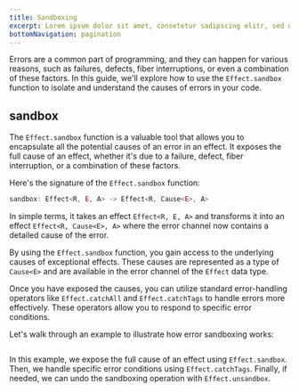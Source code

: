 ```yaml
---
title: Sandboxing
excerpt: Lorem ipsum dolor sit amet, consetetur sadipscing elitr, sed diam nonumy eirmod tempor invidunt ut labore.
bottomNavigation: pagination
---
```


Errors are a common part of programming, and they can happen for various reasons, such as failures, defects, fiber interruptions, or even a combination of these factors. In this guide, we'll explore how to use the `Effect.sandbox` function to isolate and understand the causes of errors in your code.

## sandbox

The `Effect.sandbox` function is a valuable tool that allows you to encapsulate all the potential causes of an error in an effect. It exposes the full cause of an effect, whether it's due to a failure, defect, fiber interruption, or a combination of these factors.

Here's the signature of the `Effect.sandbox` function:

```typescript
sandbox: Effect<R, E, A> -> Effect<R, Cause<E>, A>
```

In simple terms, it takes an effect `Effect<R, E, A>` and transforms it into an effect `Effect<R, Cause<E>, A>` where the error channel now contains a detailed cause of the error.

By using the `Effect.sandbox` function, you gain access to the underlying causes of exceptional effects. These causes are represented as a type of `Cause<E>` and are available in the error channel of the `Effect` data type.

Once you have exposed the causes, you can utilize standard error-handling operators like `Effect.catchAll` and `Effect.catchTags` to handle errors more effectively. These operators allow you to respond to specific error conditions.

Let's walk through an example to illustrate how error sandboxing works:

```ts file=<rootDir>/src/guide/error-management/sandboxing/sandbox.ts

```

In this example, we expose the full cause of an effect using `Effect.sandbox`. Then, we handle specific error conditions using `Effect.catchTags`. Finally, if needed, we can undo the sandboxing operation with `Effect.unsandbox`.
